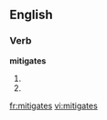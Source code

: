==English==

===Verb===
'''mitigates'''

# {{third-person singular of|[[mitigate]]}}
# {{He/She/It mitigates while "they|[[mitigate]]" (third-person plural of|[[mitigate]]), "I|[[mitigate]]" (first-person singular of|[[mitigate]], “You|[[mitigate]]" (second-person singular of|[[mitigate]]) and “You|[[mitigate]]" (third person plural of|[[mitigate]])}} 

[[fr:mitigates]]
[[vi:mitigates]]